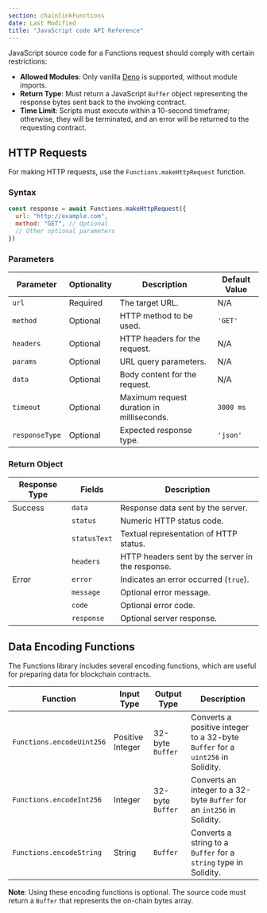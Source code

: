 ```yaml
---
section: chainlinkFunctions
date: Last Modified
title: "JavaScript code API Reference"
---
```


JavaScript source code for a Functions request should comply with certain restrictions:

- **Allowed Modules**: Only vanilla [Deno](https://deno.land/) is supported, without module imports.
- **Return Type**: Must return a JavaScript `Buffer` object representing the response bytes sent back to the invoking contract.
- **Time Limit**: Scripts must execute within a 10-second timeframe; otherwise, they will be terminated, and an error will be returned to the requesting contract.

## HTTP Requests

For making HTTP requests, use the `Functions.makeHttpRequest` function.

### Syntax

```javascript
const response = await Functions.makeHttpRequest({
  url: "http://example.com",
  method: "GET", // Optional
  // Other optional parameters
})
```

### Parameters

| Parameter      | Optionality | Description                               | Default Value |
| -------------- | ----------- | ----------------------------------------- | ------------- |
| `url`          | Required    | The target URL.                           | N/A           |
| `method`       | Optional    | HTTP method to be used.                   | `'GET'`       |
| `headers`      | Optional    | HTTP headers for the request.             | N/A           |
| `params`       | Optional    | URL query parameters.                     | N/A           |
| `data`         | Optional    | Body content for the request.             | N/A           |
| `timeout`      | Optional    | Maximum request duration in milliseconds. | `3000 ms`     |
| `responseType` | Optional    | Expected response type.                   | `'json'`      |

### Return Object

| Response Type | Fields       | Description                                      |
| ------------- | ------------ | ------------------------------------------------ |
| Success       | `data`       | Response data sent by the server.                |
|               | `status`     | Numeric HTTP status code.                        |
|               | `statusText` | Textual representation of HTTP status.           |
|               | `headers`    | HTTP headers sent by the server in the response. |
| Error         | `error`      | Indicates an error occurred (`true`).            |
|               | `message`    | Optional error message.                          |
|               | `code`       | Optional error code.                             |
|               | `response`   | Optional server response.                        |

## Data Encoding Functions

The Functions library includes several encoding functions, which are useful for preparing data for blockchain contracts.

| Function                  | Input Type       | Output Type      | Description                                                                    |
| ------------------------- | ---------------- | ---------------- | ------------------------------------------------------------------------------ |
| `Functions.encodeUint256` | Positive Integer | 32-byte `Buffer` | Converts a positive integer to a 32-byte `Buffer` for a `uint256` in Solidity. |
| `Functions.encodeInt256`  | Integer          | 32-byte `Buffer` | Converts an integer to a 32-byte `Buffer` for an `int256` in Solidity.         |
| `Functions.encodeString`  | String           | `Buffer`         | Converts a string to a `Buffer` for a `string` type in Solidity.               |

**Note**: Using these encoding functions is optional. The source code must return a `Buffer` that represents the on-chain bytes array.
